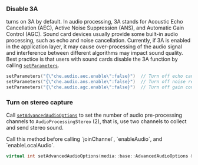 <PlatformWrapper platform="windows">

### Disable 3A

<Vg k="VSDK" /> turns on 3A by default. In audio processing, 3A stands for Acoustic Echo Cancellation (AEC), Active Noise Suppression (ANS), and Automatic Gain Control (AGC). Sound card devices usually provide some built-in audio processing, such as echo and noise cancellation. Currently, if 3A is enabled in the application layer, it may cause over-processing of the audio signal and interference between different algorithms may impact sound quality. Best practice is that users with sound cards disable the 3A function by calling [`setParameters`](https://api-ref.agora.io/en/video-sdk/cpp/4.x/API/class_irtcengine.html#api_irtcengine_setparameters).

```cpp
setParameters("{\"che.audio.aec.enable\":false}")  // Turn off echo cancellation
setParameters("{\"che.audio.ans.enable\":false}")  // Turn off noise reduction
setParameters("{\"che.audio.agc.enable\":false}")  // Turn off gain control
```

### Turn on stereo capture

Call [`setAdvancedAudioOptions`](https://api-ref.agora.io/en/video-sdk/cpp/4.x/API/class_irtcengine.html#api_irtcengine_setadvancedaudiooptions) to set the number of audio pre-processing channels to `AudioProcessingStereo` (2), that is, use two channels to collect and send stereo sound.

<Admonition type="caution" title="Note"> 
Call this method before calling `joinChannel`, `enableAudio`, and `enableLocalAudio`.
</Admonition>

```cpp
virtual int setAdvancedAudioOptions(media::base::AdvancedAudioOptions &options) = 0;
```

</PlatformWrapper>
